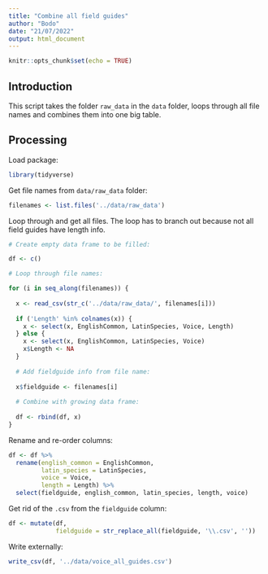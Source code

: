 ```yaml
---
title: "Combine all field guides"
author: "Bodo"
date: "21/07/2022"
output: html_document
---
```


```r
knitr::opts_chunk$set(echo = TRUE)
```

## Introduction

This script takes the folder `raw_data` in the `data` folder, loops through all file names and combines them into one big table.

## Processing

Load package:

```r
library(tidyverse)
```

Get file names from `data/raw_data` folder:

```r
filenames <- list.files('../data/raw_data')
```

Loop through and get all files. The loop has to branch out because not all field guides have length info.

```r
# Create empty data frame to be filled:

df <- c()

# Loop through file names:

for (i in seq_along(filenames)) {
  
  x <- read_csv(str_c('../data/raw_data/', filenames[i]))
  
  if ('Length' %in% colnames(x)) {
    x <- select(x, EnglishCommon, LatinSpecies, Voice, Length)
  } else {
    x <- select(x, EnglishCommon, LatinSpecies, Voice)
    x$Length <- NA
  }
  
  # Add fieldguide info from file name:
  
  x$fieldguide <- filenames[i]
  
  # Combine with growing data frame:
  
  df <- rbind(df, x)
}
```

Rename and re-order columns:

```r
df <- df %>% 
  rename(english_common = EnglishCommon,
         latin_species = LatinSpecies,
         voice = Voice,
         length = Length) %>% 
  select(fieldguide, english_common, latin_species, length, voice)
```

Get rid of the `.csv` from the `fieldguide` column:

```r
df <- mutate(df,
             fieldguide = str_replace_all(fieldguide, '\\.csv', ''))
```

Write externally:

```r
write_csv(df, '../data/voice_all_guides.csv')
```




